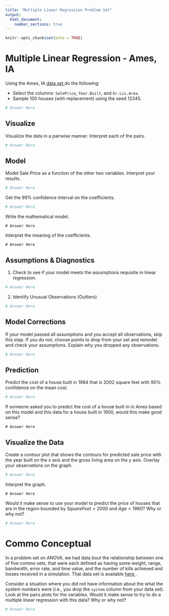```yaml
---
title: "Multiple Linear Regression Problem Set"
output: 
  html_document:
    number_sections: true
---
```


```r
knitr::opts_chunk$set(echo = TRUE)
```

# Multiple Linear Regression - Ames, IA

Using the Ames, IA <a href = '/_Chapter3_ProblemSets/ames.csv'> data set </a> do the following:

* Select the columns: `SalePrice`, `Year.Built`, and `Gr.Liv.Area`.
* Sample 100 houses (with replacement) using the seed 12345.

```r
# Answer Here 
```

## Visualize 

Visualize the data in a pairwise manner. Interpret each of the pairs.

```r
# Answer Here 
```

## Model

Model Sale Price as a function of the other two variables.  Interpret your results.

```r
# Answer Here 
```

Get the 99% confidence interval on the coefficients.

```r
# Answer Here 
```

Write the mathematical model.

```
# Answer Here 
```

Interpret the meaning of the coefficients.

```
# Answer Here 
```

## Assumptions & Diagnostics

1. Check to see if your model meets the assumptions requisite in linear regression.

```r
# Answer Here 
```

2. Identify Unusual Observations (Outliers)

```r
# Answer Here 
```

## Model Corrections

If your model passed all assumptions and you accept all observations, skip this step.  If you do not, choose points to drop from your set and remodel and check your assumptions.  Explain why you dropped any observations.

```r
# Answer Here 
```

## Prediction

Predict the cost of a house built in 1984 that is 2002 square feet with 90% confidence on the mean cost.

```r
# Answer Here 
```

If someone asked you to predict the cost of a house built in in Ames based on this model and this data for a house built in 1900, would this make good sense?  

```
# Answer Here 
```

## Visualize the Data

Create a contour plot that shows the contours for predicted sale price with the year built on the x axis and the gross living area on the y axis.  Overlay your observations on the graph.  


```r
# Answer Here 
```

Interpret the graph.

```
# Answer Here 
```

Would it make sense to use your model to predict the price of houses that are in the region bounded by $Square Feet > 2000$ and $Age < 1960$?  Why or why not?

```r
# Answer Here 
```

# Commo Conceptual

In a problem set on ANOVA, we had data bout the relationship between one of five commo sets, that were each defined as having some weight, range, bandwidth, error rate, and time value, and the number of kills achieved and losses received in a simulation.  That data set is available <a href = '/_Chapter3_1_ProblemSets/commo.csv'> here </a>.  

Consider a situation where you did not have information about the what the system numbers were (i.e., you drop the `system` column from your data set).  Look at the pairs plots for the variables.  Would it make sense to try to do a multiple linear regression with this data?  Why or why not?

```r
# Answer Here 
```

